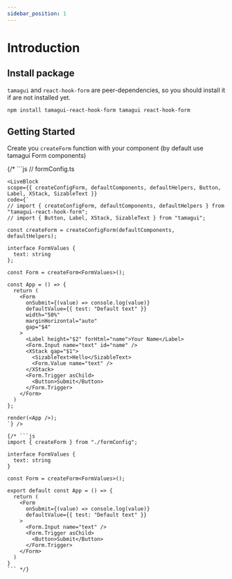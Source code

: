 ```yaml
---
sidebar_position: 1
---
```



# Introduction

## Install package

`tamagui` and `react-hook-form` are peer-dependencies, so you should install it if are not installed yet.
```bash
npm install tamagui-react-hook-form tamagui react-hook-form
```

## Getting Started
Create you `createForm` function with your component (by default use tamagui Form components)

{/* ```js
// formConfig.ts

``` */}
<LiveBlock
scope={{ createConfigForm, defaultComponents, defaultHelpers, Button, Label, XStack, SizableText }}
code={`
// import { createConfigForm, defaultComponents, defaultHelpers } from "tamagui-react-hook-form";
// import { Button, Label, XStack, SizableText } from "tamagui";

const createForm = createConfigForm(defaultComponents, defaultHelpers);

interface FormValues {
  text: string
};

const Form = createForm<FormValues>();

const App = () => {
  return (
    <Form
      onSubmit={(value) => console.log(value)}
      defaultValue={{ test: "Default text" }}
      width="50%"
      marginHorizontal="auto"
      gap="$4"
    >
      <Label height="$2" forHtml="name">Your Name</Label>
      <Form.Input name="text" id="name" />
      <XStack gap="$1">
        <SizableText>Hello</SizableText>
        <Form.Value name="text" />
      </XStack>
      <Form.Trigger asChild>
        <Button>Submit</Button>
      </Form.Trigger>
    </Form>
  )
};

render(<App />);
`} />

{/* ```js
import { createForm } from "./formConfig";

interface FormValues {
  text: string
}

const Form = createForm<FormValues>();

export default const App = () => {
  return (
    <Form
      onSubmit={(value) => console.log(value)}
      defaultValue={{ test: "Default text" }}
    >
      <Form.Input name="text" />
      <Form.Trigger asChild>
        <Button>Submit</Button>
      </Form.Trigger>
    </Form>
  )
}
``` */}
